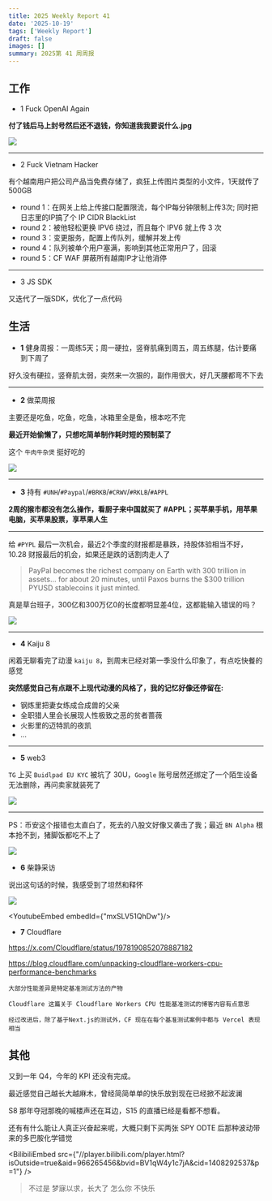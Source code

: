 ```yaml
---
title: 2025 Weekly Report 41
date: '2025-10-19'
tags: ['Weekly Report']
draft: false
images: []
summary: 2025第 41 周周报
---
```


<TOCInline toc={props.toc}/>

## 工作

- 1 Fuck OpenAI Again

**付了钱后马上封号然后还不退钱，你知道我我要说什么.jpg**

<div style={{display: "flex", justifyContent: "center"}}>
    <img
        style={{width: "500px"}}
        src="/static/images/2025-w41/openai.jpg"
    />
</div>

---

- 2 Fuck Vietnam Hacker

有个越南用户把公司产品当免费存储了，疯狂上传图片类型的小文件，1天就传了500GB

- round 1：在网关上给上传接口配置限流，每个IP每分钟限制上传3次; 同时把日志里的IP搞了个 IP CIDR BlackList
- round 2：被他轻松更换 IPV6 绕过，而且每个 IPV6 就上传 3 次
- round 3：变更服务，配置上传队列，缓解并发上传
- round 4：队列被单个用户塞满，影响到其他正常用户了，回滚
- round 5：CF WAF 屏蔽所有越南IP才让他消停

---

- 3 JS SDK

又迭代了一版SDK，优化了一点代码


## 生活

- **1** 健身周报：一周练5天；周一硬拉，竖脊肌痛到周五，周五练腿，估计要痛到下周了

好久没有硬拉，竖脊肌太弱，突然来一次狠的，副作用很大，好几天腰都弯不下去

---

- **2** 做菜周报

主要还是吃鱼，吃鱼，吃鱼，冰箱里全是鱼，根本吃不完

**最近开始偷懒了，只想吃简单制作耗时短的预制菜了**

这个 `牛肉牛杂煲` 挺好吃的

<div style={{display: "flex", justifyContent: "center"}}>
    <img
        style={{width: "500px"}}
        src="/static/images/2025-w41/huoguo.jpg"
    />
</div>


---

- **3** 持有 `#UNH`/`#Paypal`/`#BRKB`/`#CRWV`/`#RKLB`/`#APPL`

**2周的猴市都没有怎么操作，看厨子来中国就买了 #APPL；买苹果手机，用苹果电脑，买苹果股票，享苹果人生**

---

给 `#PYPL` 最后一次机会，最近2个季度的财报都是暴跌，持股体验相当不好，10.28 财报最后的机会，如果还是跌的话割肉走人了

> PayPal becomes the richest company on Earth with 300 trillion in assets... for about 20 minutes, until Paxos burns the $300 trillion PYUSD stablecoins it just minted.

真是草台班子，300亿和300万亿0的长度都明显差4位，这都能输入错误的吗？

<div style={{display: "flex", justifyContent: "center"}}>
    <img
        style={{width: "500px"}}
        src="/static/images/2025-w41/pypl.png"
    />
</div>

---

- **4** Kaiju 8

闲着无聊看完了动漫 `kaiju 8`，到周末已经对第一季没什么印象了，有点吃快餐的感觉

**突然感觉自己有点跟不上现代动漫的风格了，我的记忆好像还停留在:**

- 钢炼里把妻女练成合成兽的父亲
- 全职猎人里会长展现人性极致之恶的贫者蔷薇
- 火影里的迈特凯的夜凯
- ...

---

- **5** web3

`TG` 上买 `Buidlpad EU KYC` 被坑了 30U，`Google` 账号居然还绑定了一个陌生设备无法删除，再问卖家就装死了

<div style={{display: "flex", justifyContent: "center"}}>
    <img
        style={{width: "500px"}}
        src="/static/images/2025-w41/eu_kyc.png"
    />
</div>

---

PS：币安这个报错也太直白了，死去的八股文好像又袭击了我；最近 `BN Alpha` 根本抢不到，猪脚饭都吃不上了

<div style={{display: "flex", justifyContent: "center"}}>
    <img
        style={{width: "500px"}}
        src="/static/images/2025-w41/redis-lock.jpg"
    />
</div>


- **6** 柴静采访

说出这句话的时候，我感受到了坦然和释怀

<div style={{display: "flex", justifyContent: "center"}}>
    <img
        style={{width: "500px"}}
        src="/static/images/2025-w41/history.jpg"
    />
</div>

<YoutubeEmbed embedId={"mxSLV51QhDw"}/>

- **7** Cloudflare

https://x.com/Cloudflare/status/1978190852078887182

https://blog.cloudflare.com/unpacking-cloudflare-workers-cpu-performance-benchmarks

```
大部分性能差异是特定基准测试方法的产物

Cloudflare 这篇关于 Cloudflare Workers CPU 性能基准测试的博客内容有点意思

经过改进后，除了基于Next.js的测试外，CF 现在在每个基准测试案例中都与 Vercel 表现相当
```

## 其他

又到一年 Q4，今年的 KPI 还没有完成。

最近感觉自己越长大越麻木，曾经简简单单的快乐放到现在已经掀不起波澜

S8 那年夺冠那晚的喊楼声还在耳边，S15 的直播已经是看都不想看。

还有有什么能让人真正兴奋起来呢，大概只剩下买两张 SPY ODTE 后那种波动带来的多巴胺化学错觉


<BilibiliEmbed src={"//player.bilibili.com/player.html?isOutside=true&aid=966265456&bvid=BV1qW4y1c7jA&cid=1408292537&p=1"} />

> 不过是 梦寐以求，长大了 怎么你 不快乐